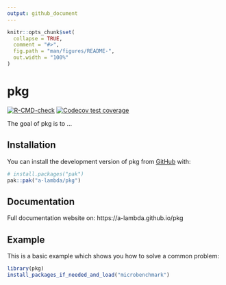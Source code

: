 ```yaml
---
output: github_document
---
```


<!-- README.md is generated from README.Rmd. Please edit that file -->

```r
knitr::opts_chunk$set(
  collapse = TRUE,
  comment = "#>",
  fig.path = "man/figures/README-",
  out.width = "100%"
)
```

# pkg

<!-- badges: start -->
[![R-CMD-check](https://github.com/a-lambda/pkg/actions/workflows/R-CMD-check.yaml/badge.svg)](https://github.com/a-lambda/pkg/actions/workflows/R-CMD-check.yaml)
[![Codecov test coverage](https://codecov.io/gh/a-lambda/pkg/graph/badge.svg)](https://app.codecov.io/gh/a-lambda/pkg)
<!-- badges: end -->

The goal of pkg is to ...

## Installation

You can install the development version of pkg from [GitHub](https://github.com/) with:

``` r
# install.packages("pak")
pak::pak("a-lambda/pkg")
```

## Documentation

Full documentation website on: https://a-lambda.github.io/pkg

## Example

This is a basic example which shows you how to solve a common problem:

```r
library(pkg)
install_packages_if_needed_and_load("microbenchmark")
```

